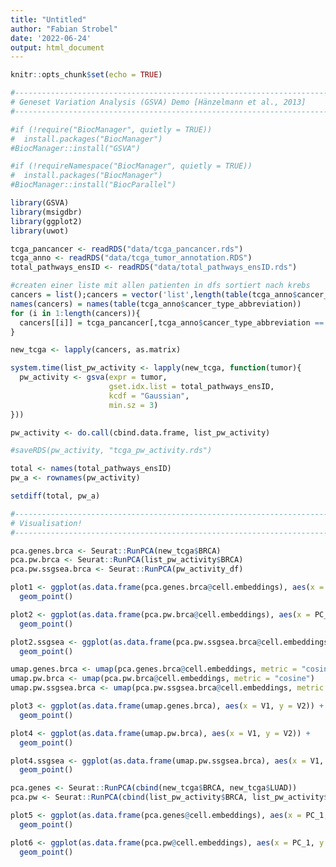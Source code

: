 ```yaml
---
title: "Untitled"
author: "Fabian Strobel"
date: '2022-06-24'
output: html_document
---
```


```r
knitr::opts_chunk$set(echo = TRUE)
```

```r
#------------------------------------------------------------------------------#
# Geneset Variation Analysis (GSVA) Demo [Hänzelmann et al., 2013]
#------------------------------------------------------------------------------#

#if (!require("BiocManager", quietly = TRUE))
#  install.packages("BiocManager")
#BiocManager::install("GSVA")

#if (!requireNamespace("BiocManager", quietly = TRUE))
#  install.packages("BiocManager")
#BiocManager::install("BiocParallel")

library(GSVA)
library(msigdbr)
library(ggplot2)
library(uwot)

tcga_pancancer <- readRDS("data/tcga_pancancer.rds")
tcga_anno <- readRDS("data/tcga_tumor_annotation.RDS")
total_pathways_ensID <- readRDS("data/total_pathways_ensID.rds")
```


```r
#createn einer liste mit allen patienten in dfs sortiert nach krebs
cancers = list();cancers = vector('list',length(table(tcga_anno$cancer_type_abbreviation)))
names(cancers) = names(table(tcga_anno$cancer_type_abbreviation))
for (i in 1:length(cancers)){
  cancers[[i]] = tcga_pancancer[,tcga_anno$cancer_type_abbreviation == names(cancers)[i]]
}

new_tcga <- lapply(cancers, as.matrix)

system.time(list_pw_activity <- lapply(new_tcga, function(tumor){
  pw_activity <- gsva(expr = tumor,
                      gset.idx.list = total_pathways_ensID,
                      kcdf = "Gaussian",
                      min.sz = 3)
}))
```

```r
pw_activity <- do.call(cbind.data.frame, list_pw_activity)

#saveRDS(pw_activity, "tcga_pw_activity.rds")
```

```r
total <- names(total_pathways_ensID)
pw_a <- rownames(pw_activity)

setdiff(total, pw_a)
```



```r
#------------------------------------------------------------------------------#
# Visualisation!
#------------------------------------------------------------------------------#

pca.genes.brca <- Seurat::RunPCA(new_tcga$BRCA)
pca.pw.brca <- Seurat::RunPCA(list_pw_activity$BRCA)
pca.pw.ssgsea.brca <- Seurat::RunPCA(pw_activity_df)

plot1 <- ggplot(as.data.frame(pca.genes.brca@cell.embeddings), aes(x = PC_1, y = PC_2)) +
  geom_point()

plot2 <- ggplot(as.data.frame(pca.pw.brca@cell.embeddings), aes(x = PC_1, y = PC_2)) +
  geom_point()

plot2.ssgsea <- ggplot(as.data.frame(pca.pw.ssgsea.brca@cell.embeddings), aes(x = PC_1, y = PC_2)) +
  geom_point()

umap.genes.brca <- umap(pca.genes.brca@cell.embeddings, metric = "cosine")
umap.pw.brca <- umap(pca.pw.brca@cell.embeddings, metric = "cosine")
umap.pw.ssgsea.brca <- umap(pca.pw.ssgsea.brca@cell.embeddings, metric = "cosine")

plot3 <- ggplot(as.data.frame(umap.genes.brca), aes(x = V1, y = V2)) +
  geom_point()

plot4 <- ggplot(as.data.frame(umap.pw.brca), aes(x = V1, y = V2)) +
  geom_point()

plot4.ssgsea <- ggplot(as.data.frame(umap.pw.ssgsea.brca), aes(x = V1, y = V2)) +
  geom_point()

pca.genes <- Seurat::RunPCA(cbind(new_tcga$BRCA, new_tcga$LUAD))
pca.pw <- Seurat::RunPCA(cbind(list_pw_activity$BRCA, list_pw_activity$LUAD))

plot5 <- ggplot(as.data.frame(pca.genes@cell.embeddings), aes(x = PC_1, y = PC_2)) +
  geom_point()

plot6 <- ggplot(as.data.frame(pca.pw@cell.embeddings), aes(x = PC_1, y = PC_2)) +
  geom_point()
```

